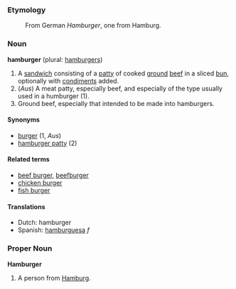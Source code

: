 ===Etymology===
:From German ''Hamburger'', one from Hamburg.

===Noun===
'''hamburger''' (plural: [[hamburgers]])

# A [[sandwich]] consisting of a [[patty]] of cooked [[ground]] [[beef]] in a sliced [[bun]], optionally with [[condiment]]s added.
# (''Aus'') A meat patty, especially beef, and especially of the type usually used in a humburger (1).
# Ground beef, especially that intended to be made into hamburgers.

====Synonyms====
*[[burger]] (1, ''Aus'')
*[[hamburger patty]] (2)

====Related terms====
*[[beef burger]], [[beefburger]]
*[[chicken burger]]
*[[fish burger]]

====Translations====
*Dutch: hamburger
*Spanish: [[hamburguesa]] ''f''

===Proper Noun===
'''Hamburger'''

# A person from [[Hamburg]].